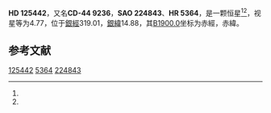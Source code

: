 {{Starbox begin
| name = HD 125442
}}
{{Starbox observe
| epoch = [[J2000.0|J2000.0]]
| constell = {{星座名待查}}<ref name=SIMBAD>{{cite web
 | url=http://simbad.u-strasbg.fr/simbad/sim-id?Ident=HR+5364
 | title=Pulsating variable Star
 | publisher=Centre de Données astronomiques de Strasbourg
 | work=SIMBAD
 | accessdate=2012-07-13
 | archive-date=2016-03-18
 | archive-url=https://web.archive.org/web/20160318094931/http://simbad.u-strasbg.fr/simbad/sim-id?Ident=HR+5364
 | dead-url=no
 }}</ref><ref name=DATA>{{cite web
 | url=http://vizier.u-strasbg.fr/viz-bin/VizieR-5?-out.add=.&-source=5050&-corr=PK=HR&-out.max=9999&HR=5364
 | title=VizieR Detailed Page
 | accessdate=2012-07-13
 | archive-date=2016-03-05
 | archive-url=https://web.archive.org/web/20160305003511/http://vizier.u-strasbg.fr/viz-bin/VizieR-5?-out.add=.&-source=5050&-corr=PK=HR&-out.max=9999&HR=5364
 | dead-url=no
 }}</ref>
| 星官 = 
| ra = {{RA|14|20|42.5}}<ref name=SIMBAD /><ref name=DATA />
| dec = {{DEC|-45|11|14}}<ref name=SIMBAD /><ref name=DATA />
| appmag_v = 4.77<ref name=SIMBAD /><ref name=DATA />
}}
{{Starbox character
| class = F0IV<ref name=SIMBAD /><ref name=DATA />
| b-v = 0.31<ref name=SIMBAD /><ref name=DATA />
| u-b = 0.06<ref name=SIMBAD /><ref name=DATA />
| r-i = <ref name=SIMBAD /><ref name=DATA />
| variable = 
}}
{{Starbox astrometry
| radial_v = 0.06
| prop_mo_ra = 0
| parallax = 0.02
| p_error = 
}}
{{Starbox catalog
| names =CD-44 9236，[[SAO星表|SAO]] 224843，[[HD星表|HD]] 125442，[[HR星表|HR]] 5364}}
{{Starbox reference |Simbad=HR+5364}}
{{Starbox end}}

'''HD 125442'''，又名'''CD-44 9236'''，'''SAO 224843'''、'''HR 5364'''，是一颗恒星<ref name=SIMBAD /><ref name=DATA />，视星等为4.77，位于[[銀道座標系|銀經]]319.01，[[銀道座標系|銀緯]]14.88，其[[B1900.0|B1900.0]]坐标为赤經{{RA|14|14|19.5}}，赤緯{{DEC|-44|14.88|31}}。

== 参考文献 ==
{{reflist}}

{{star-stub}}

[[Category:HD和HDE天體|125442]]
[[Category:HR天體|5364]]
[[Category:SAO天體|224843]]